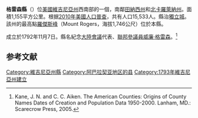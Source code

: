 {{noteTA
|G1=US
}}
{{Infobox U.S. County
|county  = 格雷森縣
|state = 維吉尼亞州
|en county  = Grayson County
|en state = Virginia
|seal = grayson seal.jpg
|map = Map of Virginia highlighting Grayson County.svg
|map size = 225
|founded = 1793
|seat = [[獨立城_(維吉尼亞州)|獨立城]]
|area = 1,155 km² (446 mi²)
|area water = 8 km² (3 mi²)
|area percentage = 0.73%
|census yr = 2010
|pop = 15,533
|density = 16
|web = www.graysoncountyva.com
|}}
'''格雷森縣'''（{{lang-en|Grayson County}}）位[[美國|美國]][[維吉尼亞州|維吉尼亞州]]西南部的一個，南鄰[[田納西州|田納西州]]和[[北卡羅萊納州|北卡羅萊納州]]。面積1,155平方公里。根据[[2010年美國人口普查|2010年美國人口普查]]，共有人口15,533人。縣治[[獨立城_(維吉尼亞州)|獨立城]]。該州的最高點[[羅傑斯峰|羅傑斯峰]]（Mount Rogers，海拔1,746公尺）位於本縣。

成立於1792年11月7日。縣名紀念[[大陸會議|大陸會議]]代表、[[美國參議院|聯邦參議員]][[威廉·格雷森|威廉·格雷森]]。<ref>Kane, J. N. and C. C. Aiken. The American Counties: Origins of County Names Dates of Creation and Population Data 1950-2000. Lanham, MD.: Scarecrow Press, 2005.</ref>

==参考文献==
{{Reflist}}
{{弗吉尼亚州}}
{{DEFAULTSORT:Grayson County, Virginia}}
[[Category:維吉尼亞州縣|Category:維吉尼亞州縣]]
[[Category:阿巴拉契亚地区的县|Category:阿巴拉契亚地区的县]]
[[Category:1793年維吉尼亞州建立|Category:1793年維吉尼亞州建立]]